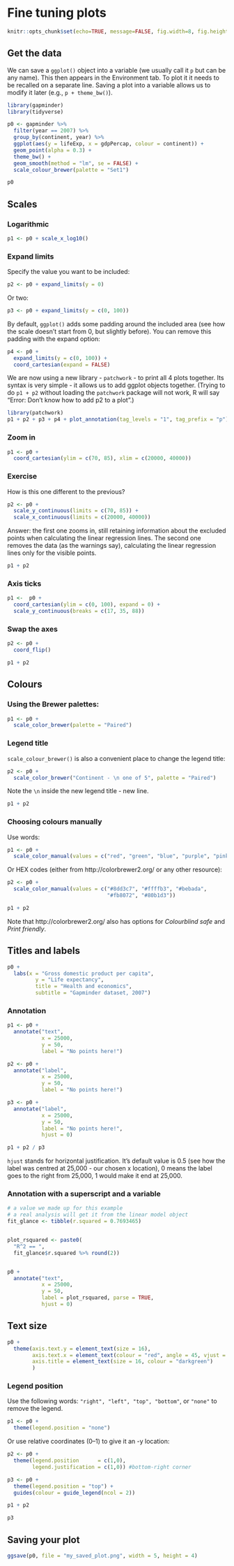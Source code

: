 # Fine tuning plots {#finetuning}
\index{plots@\textbf{plots}!finetuning}

```r
knitr::opts_chunk$set(echo=TRUE, message=FALSE, fig.width=8, fig.height=6)
```

## Get the data

We can save a `ggplot()` object into a variable (we usually call it `p` but can be any name). 
This then appears in the Environment tab. 
To plot it it needs to be recalled on a separate line. 
Saving a plot into a variable allows us to modify it later (e.g., `p + theme_bw()`).

```r
library(gapminder)
library(tidyverse)

p0 <- gapminder %>% 
  filter(year == 2007) %>% 
  group_by(continent, year) %>% 
  ggplot(aes(y = lifeExp, x = gdpPercap, colour = continent)) +
  geom_point(alpha = 0.3) +
  theme_bw() +
  geom_smooth(method = "lm", se = FALSE) +
  scale_colour_brewer(palette = "Set1")

p0
```

## Scales
\index{plots@\textbf{plots}!scales}
\index{plots@\textbf{plots}!log scales}
\index{plots@\textbf{plots}!transformations}
\index{plots@\textbf{plots}!sub}

### Logarithmic

```r
p1 <- p0 + scale_x_log10()
```

### Expand limits
\index{plots@\textbf{plots}!expand limits}

Specify the value you want to be included:

```r
p2 <- p0 + expand_limits(y = 0)
```

Or two:

```r
p3 <- p0 + expand_limits(y = c(0, 100))
```

By default, `ggplot()` adds some padding around the included area (see how the scale doesn't start from 0, but slightly before). 
You can remove this padding with the expand option:

```r
p4 <- p0 +
  expand_limits(y = c(0, 100)) +
  coord_cartesian(expand = FALSE)
```

We are now using a new library - `patchwork` - to print all 4 plots together.
Its syntax is very simple - it allows us to add ggplot objects together.
(Trying to do `p1 + p2` without loading the `patchwork` package will not work, R will say "Error: Don't know how to add p2 to a plot".)


```r
library(patchwork)
p1 + p2 + p3 + p4 + plot_annotation(tag_levels = "1", tag_prefix = "p")
```

### Zoom in
\index{plots@\textbf{plots}!zoom}

```r
p1 <- p0 +
  coord_cartesian(ylim = c(70, 85), xlim = c(20000, 40000))
```

### Exercise

How is this one different to the previous?

```r
p2 <- p0 +
  scale_y_continuous(limits = c(70, 85)) +
  scale_x_continuous(limits = c(20000, 40000))
```

Answer: the first one zooms in, still retaining information about the excluded points when calculating the linear regression lines. 
The second one removes the data (as the warnings say), calculating the linear regression lines only for the visible points.

```r
p1 + p2
```

### Axis ticks
\index{plots@\textbf{plots}!axes}

```r
p1 <-  p0 +
  coord_cartesian(ylim = c(0, 100), expand = 0) +
  scale_y_continuous(breaks = c(17, 35, 88))
```

### Swap the axes

```r
p2 <- p0 +
  coord_flip()
```

```r
p1 + p2
```

## Colours
\index{plots@\textbf{plots}!colours}

### Using the Brewer palettes:

```r
p1 <- p0 +
  scale_color_brewer(palette = "Paired")
```

### Legend title
\index{plots@\textbf{plots}!legend}

`scale_colour_brewer()` is also a convenient place to change the legend title:

```r
p2 <- p0 +
  scale_color_brewer("Continent - \n one of 5", palette = "Paired")
```

Note the `\n` inside the new legend title - new line.

```r
p1 + p2
```

### Choosing colours manually

Use words:

```r
p1 <- p0 +
  scale_color_manual(values = c("red", "green", "blue", "purple", "pink"))
```

Or HEX codes (either from http://colorbrewer2.org/ or any other resource):


```r
p2 <- p0 +
  scale_color_manual(values = c("#8dd3c7", "#ffffb3", "#bebada",
                                "#fb8072", "#80b1d3"))
```

```r
p1 + p2
```

Note that http://colorbrewer2.org/ also has options for *Colourblind safe* and *Print friendly*.

\newpage 

## Titles and labels
\index{plots@\textbf{plots}!titles}
\index{plots@\textbf{plots}!labels}

```r
p0 +
  labs(x = "Gross domestic product per capita",
         y = "Life expectancy",
         title = "Health and economics",
         subtitle = "Gapminder dataset, 2007")
```

### Annotation
\index{plots@\textbf{plots}!annotate}

```r
p1 <- p0 +
  annotate("text",
           x = 25000,
           y = 50,
           label = "No points here!")

```

```r
p2 <- p0 +
  annotate("label",
           x = 25000,
           y = 50,
           label = "No points here!")
```

```r
p3 <- p0 +
  annotate("label",
           x = 25000, 
           y = 50,
           label = "No points here!", 
           hjust = 0)
```

```r
p1 + p2 / p3
```

`hjust` stands for horizontal justification. It's default value is 0.5 (see how the label was centred at 25,000 - our chosen x location), 0 means the label goes to the right from 25,000, 1 would make it end at 25,000.

### Annotation with a superscript and a variable
\index{plots@\textbf{plots}!superscript}

```r
# a value we made up for this example
# a real analysis will get it from the linear model object
fit_glance <- tibble(r.squared = 0.7693465)


plot_rsquared <- paste0(
  "R^2 == ",
  fit_glance$r.squared %>% round(2))


p0 +
  annotate("text",
           x = 25000, 
           y = 50,
           label = plot_rsquared, parse = TRUE,
           hjust = 0)
```

## Text size
\index{plots@\textbf{plots}!text size}

```r
p0 +
  theme(axis.text.y = element_text(size = 16),
        axis.text.x = element_text(colour = "red", angle = 45, vjust = 0.5),
        axis.title = element_text(size = 16, colour = "darkgreen")
        )
```

### Legend position
\index{plots@\textbf{plots}!legend}

<!-- Move to above where legend introduced? -->

Use the following words: `"right", "left", "top", "bottom"`, or `"none"` to remove the legend.
```r
p1 <- p0 +
  theme(legend.position = "none")

```

Or use relative coordinates (0--1) to give it an -y location:

```r
p2 <- p0 +
  theme(legend.position      = c(1,0),
        legend.justification = c(1,0)) #bottom-right corner
```

```r
p3 <- p0 +
  theme(legend.position = "top") +
  guides(colour = guide_legend(ncol = 2))
```

```r
p1 + p2
```

```r
p3
```

## Saving your plot
\index{plots@\textbf{plots}!saving}

```r
ggsave(p0, file = "my_saved_plot.png", width = 5, height = 4)
```
